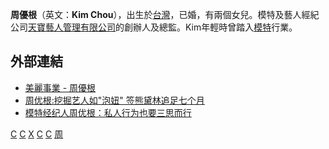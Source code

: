 '''周優根'''（英文：'''Kim Chou'''），出生於[[台灣|台灣]]，已婚，有兩個女兒。模特及藝人經紀公司[[天寶藝人管理有限公司|天寶藝人管理有限公司]]的創辦人及總監。Kim年輕時曾踏入[[模特|模特]]行業。

== 外部連結 ==
* [https://web.archive.org/web/20160304064047/http://www.fashionally.com/tc/feature/2/2012/21 美麗事業 - 周優根]
* [http://ent.163.com/10/0303/17/60SARERV00031H2L.html 周优根:挖掘艺人如"泡妞" 签熊黛林追足七个月] {{Wayback|url=http://ent.163.com/10/0303/17/60SARERV00031H2L.html |date=20160305015646 }}
* [https://web.archive.org/web/20140407075500/http://zt.rednet.cn/c/2010/02/27/1910250.htm 模特经纪人周优根：私人行为也要三思而行]

[[Category:香港商人|C]]
[[Category:香港經理人|C]]
[[Category:周姓|X]]
[[Category:香港女性模特兒|C]]
[[Category:台灣女性模特兒|C]]
[[Category:香港新教徒|周]]